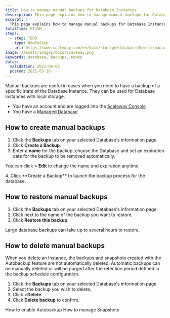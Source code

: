 ```yaml
---
title: How to manage manual backups for Database Instances
description: This page explains how to manage manual backups for Database Instances
excerpt: |
  This page explains how to manage manual backups for Database Instances
totalTime: PT15M
steps:
  - step: TODO
    type: HowToStep
    url: https://www.scaleway.com/en/docs/storage/database/how-to/manage-manual-backups
image: /assets/images/docs/scaleway.png
keywords: Database, backups, Howto
dates:
  validation: 2021-06-08
  posted: 2021-03-10
---
```


Manual backups are useful in cases when you need to have a backup of a specific state of the Database Instance. They can be used for Database Instances with local storage.

<Message type="requirement">

- You have an account and are logged into the [Scaleway Console](https://console.scaleway.com)
- You have a [Managed Database](/storage/database/concepts/#managed-database)

</Message>

## How to create manual backups

1. Click the **Backups** tab on your selected Database's information page.
2. Click **Create a Backup**.
3. Enter a **name** for the backup, choose the Database and set an expiration date for the backup to be removed automatically.
  <Message type="note">

  You can click <Icon name="more" /> > **Edit** to change the name and expiration anytime.

  </Message>
4. Click **Create a Backup** to launch the backup process for the database.

## How to restore manual backups

1. Click the **Backups** tab on your selected Database's information page.
2. Click <Icon name="more" /> next to the name of the backup you want to restore.
3. Click **Restore this backup**.
  <Message type="note">

  Large database backups can take up to several hours to restore.

  </Message>

## How to delete manual backups

When you delete an Instance, the backups and snapshots created with the Autobackup feature are not automatically deleted. 
Automatic backups can be manually deleted or will be purged after the retention period defined in the backup schedule configuration.

1. Click the **Backups** tab on your selected Database's information page.
2. Select the backup you wish to delete. 
3. Click <Icon name="more" /> >**Delete**
4. Click **Delete backup** to confirm. 

<Navigation title="See Also">
  <PreviousButton to="/storage/database/how-to/enable-autobackup/">How to enable Autobackup</PreviousButton>
  <NextButton to="/storage/database/how-to/manage-snapshots/">How to manage Snapshots</NextButton>
</Navigation>